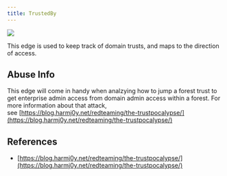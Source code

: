 ---
title: TrustedBy
---

<img src="/assets/enterprise-AND-community-edition-pill-tag.svg"/> 


This edge is used to keep track of domain trusts, and maps to the direction of access.

Abuse Info
----------

This edge will come in handy when analzying how to jump a forest trust to get enterprise admin access from domain admin access within a forest. For more information about that attack, see [https://blog.harmj0y.net/redteaming/the-trustpocalypse/](https://blog.harmj0y.net/redteaming/the-trustpocalypse/)

References
----------

* [https://blog.harmj0y.net/redteaming/the-trustpocalypse/](https://blog.harmj0y.net/redteaming/the-trustpocalypse/)

